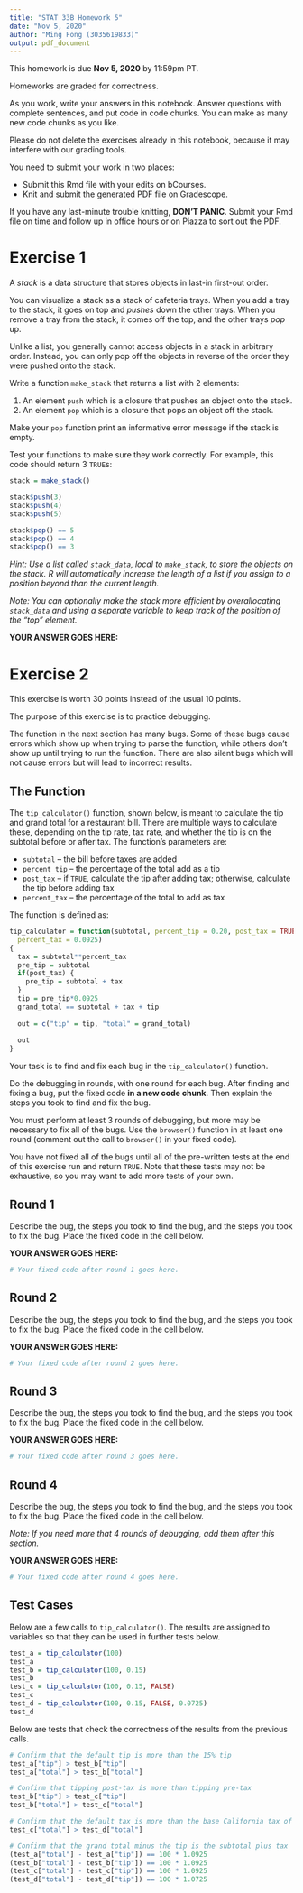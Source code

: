 ```yaml
---
title: "STAT 33B Homework 5"
date: "Nov 5, 2020"
author: "Ming Fong (3035619833)"
output: pdf_document
---
```


This homework is due __Nov 5, 2020__ by 11:59pm PT.

Homeworks are graded for correctness. 

As you work, write your answers in this notebook. Answer questions with
complete sentences, and put code in code chunks. You can make as many new code
chunks as you like.

Please do not delete the exercises already in this notebook, because it may
interfere with our grading tools.

You need to submit your work in two places:

* Submit this Rmd file with your edits on bCourses.
* Knit and submit the generated PDF file on Gradescope.

If you have any last-minute trouble knitting, **DON'T PANIC**. Submit your Rmd
file on time and follow up in office hours or on Piazza to sort out the PDF.


Exercise 1
==========

A _stack_ is a data structure that stores objects in last-in first-out order.

You can visualize a stack as a stack of cafeteria trays. When you add a tray to
the stack, it goes on top and _pushes_ down the other trays. When you remove a
tray from the stack, it comes off the top, and the other trays _pop_ up.

Unlike a list, you generally cannot access objects in a stack in arbitrary
order. Instead, you can only pop off the objects in reverse of the order they
were pushed onto the stack.

Write a function `make_stack` that returns a list with 2 elements:

1. An element `push` which is a closure that pushes an object onto the stack.
2. An element `pop` which is a closure that pops an object off the stack.

Make your `pop` function print an informative error message if the stack is
empty.

Test your functions to make sure they work correctly. For example, this code
should return 3 `TRUE`s:
```r
stack = make_stack()

stack$push(3)
stack$push(4)
stack$push(5)

stack$pop() == 5
stack$pop() == 4
stack$pop() == 3
```


_Hint: Use a list called `stack_data`, local to `make_stack`, to store the
objects on the stack. R will automatically increase the length of a list if you
assign to a position beyond than the current length._

_Note: You can optionally make the stack more efficient by overallocating
`stack_data` and using a separate variable to keep track of the position of the
"top" element._

**YOUR ANSWER GOES HERE:**



Exercise 2
==========

This exercise is worth 30 points instead of the usual 10 points.

The purpose of this exercise is to practice debugging.

The function in the next section has many bugs. Some of these bugs cause errors
which show up when trying to parse the function, while others don't show up
until trying to run the function. There are also silent bugs which will not
cause errors but will lead to incorrect results. 

The Function
------------

The `tip_calculator()` function, shown below, is meant to calculate the tip and
grand total for a restaurant bill. There are multiple ways to calculate these,
depending on the tip rate, tax rate, and whether the tip is on the subtotal
before or after tax. The function's parameters are:

* `subtotal` -- the bill before taxes are added
* `percent_tip` -- the percentage of the total add as a tip
* `post_tax` -- if `TRUE`, calculate the tip after adding tax; otherwise,
  calculate the tip before adding tax
* `percent_tax` -- the percentage of the total to add as tax

The function is defined as:

```r
tip_calculator = function(subtotal, percent_tip = 0.20, post_tax = TRUE,
  percent_tax = 0.0925)
{
  tax = subtotal**percent_tax
  pre_tip = subtotal
  if(post_tax) {
    pre_tip = subtotal + tax
  }
  tip = pre_tip*0.0925
  grand_total == subtotal + tax + tip
  
  out = c("tip" = tip, "total" = grand_total)
  
  out
}
```

Your task is to find and fix each bug in the `tip_calculator()` function.

Do the debugging in rounds, with one round for each bug. After finding and
fixing a bug, put the fixed code **in a new code chunk**. Then explain the
steps you took to find and fix the bug.

You must perform at least 3 rounds of debugging, but more may be necessary to
fix all of the bugs. Use the `browser()` function in at least one round
(comment out the call to `browser()` in your fixed code).

You have not fixed all of the bugs until all of the pre-written tests at the
end of this exercise run and return `TRUE`. Note that these tests may not be
exhaustive, so you may want to add more tests of your own.


Round 1
-------

Describe the bug, the steps you took to find the bug, and the steps you took to
fix the bug. Place the fixed code in the cell below.

**YOUR ANSWER GOES HERE:**

```r
# Your fixed code after round 1 goes here.

```



Round 2
-------

Describe the bug, the steps you took to find the bug, and the steps you took to
fix the bug. Place the fixed code in the cell below.

**YOUR ANSWER GOES HERE:**

```r
# Your fixed code after round 2 goes here.

```



Round 3
-------

Describe the bug, the steps you took to find the bug, and the steps you took to
fix the bug. Place the fixed code in the cell below.

**YOUR ANSWER GOES HERE:**

```r
# Your fixed code after round 3 goes here.

```



Round 4
-------

Describe the bug, the steps you took to find the bug, and the steps you took to
fix the bug. Place the fixed code in the cell below.

_Note: If you need more that 4 rounds of debugging, add them after this
section._

**YOUR ANSWER GOES HERE:**

```r
# Your fixed code after round 4 goes here.

```



Test Cases
----------

Below are a few calls to `tip_calculator()`. The results are assigned to
variables so that they can be used in further tests below.

```r
test_a = tip_calculator(100)
test_a
test_b = tip_calculator(100, 0.15)
test_b
test_c = tip_calculator(100, 0.15, FALSE)
test_c
test_d = tip_calculator(100, 0.15, FALSE, 0.0725)
test_d
```

Below are tests that check the correctness of the results from the previous
calls.

```r
# Confirm that the default tip is more than the 15% tip
test_a["tip"] > test_b["tip"]
test_a["total"] > test_b["total"]

# Confirm that tipping post-tax is more than tipping pre-tax
test_b["tip"] > test_c["tip"]
test_b["total"] > test_c["total"]

# Confirm that the default tax is more than the base California tax of 7.25%
test_c["total"] > test_d["total"]

# Confirm that the grand total minus the tip is the subtotal plus tax
(test_a["total"] - test_a["tip"]) == 100 * 1.0925
(test_b["total"] - test_b["tip"]) == 100 * 1.0925
(test_c["total"] - test_c["tip"]) == 100 * 1.0925
(test_d["total"] - test_d["tip"]) == 100 * 1.0725
```
